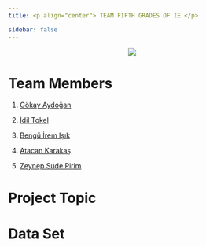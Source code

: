 ```yaml
---
title: <p align="center"> TEAM FIFTH GRADES OF IE </p>

sidebar: false 
---
```


::: {style="text-align: center;"}
![](images/home.png){fig-align="center"}
:::

# Team Members

1.  [Gökay Aydoğan](https://github.com/emu-hacettepe-analytics/emu430-fall2024-gokay-aydogan)

2.  [İdil Tokel](https://github.com/emu-hacettepe-analytics/emu430-fall2024-idiltokel)

3.  [Bengü İrem Işık](https://github.com/emu-hacettepe-analytics/emu430-fall2024-benguiirem)

4.  [Atacan Karakaş](https://github.com/emu-hacettepe-analytics/emu430-fall2024-akarakaslab)

5.  [Zeynep Sude Pirim](https://github.com/emu-hacettepe-analytics/emu430-fall2024-zeysu53)

# Project Topic

# Data Set
